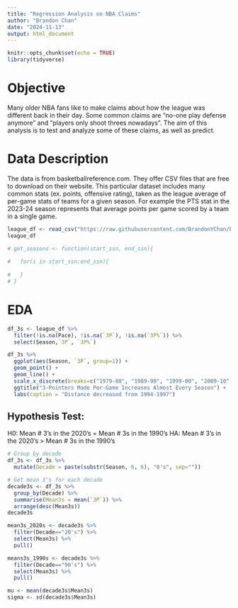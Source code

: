 ```yaml
---
title: "Regression Analysis on NBA Claims"
author: "Brandon Chan"
date: "2024-11-13"
output: html_document
---
```


```r
knitr::opts_chunk$set(echo = TRUE)
library(tidyverse) 
```

# Objective  
Many older NBA fans like to make claims about how the league was different back in their day. Some common claims are "no-one play defense anymore" and "players only shoot threes nowadays". The aim of this analysis is to test and analyze some of these claims, as well as predict.   

# Data Description 
The data is from basketballreference.com. They offer CSV files that are free to download on their website. This particular dataset includes many common stats (ex. points, offensive rating), taken as the league average of per-game stats of teams for a given season. For example the PTS stat in the 2023-24 season represents that average points per game scored by a team in a single game.
```r
league_df <- read_csv("https://raw.githubusercontent.com/BrandonYChan/ballindata/refs/heads/master/static/CSV/League/per100_league.csv") 
league_df 
```
```r
# get_seasons <- function(start_ssn, end_ssn){ 
  
#   for(i in start_ssn:end_ssn){
    
#   }
# }
```

# EDA 
```r
df_3s <- league_df %>% 
  filter(!is.na(Pace), !is.na(`3P`), !is.na(`3P%`)) %>% 
  select(Season,`3P`, `3P%`) 

df_3s %>% 
  ggplot(aes(Season, `3P`, group=1)) + 
  geom_point() + 
  geom_line() +
  scale_x_discrete(breaks=c("1979-80", "1989-90", "1999-00", "2009-10", "2019-20")) + 
  ggtitle("3-Pointers Made Per-Game Increases Almost Every Season") + 
  labs(caption = "Distance decreased from 1994-1997")

```
## Hypothesis Test:
H0: Mean # 3's in the 2020's = Mean # 3s in the 1990's    HA: Mean # 3's in the 2020's > Mean # 3s in the 1990's 
```r
# Group by decade 
df_3s <- df_3s %>% 
  mutate(Decade = paste(substr(Season, 6, 6), "0's", sep=""))

# Get mean 3's for each decade 
decade3s <- df_3s %>% 
  group_by(Decade) %>% 
  summarise(Mean3s = mean(`3P`)) %>% 
  arrange(desc(Mean3s)) 
decade3s 

mean3s_2020s <- decade3s %>% 
  filter(Decade=="20's") %>% 
  select(Mean3s) %>% 
  pull() 

means3s_1990s <- decade3s %>% 
  filter(Decade=="90's") %>% 
  select(Mean3s) %>% 
  pull() 

mu <- mean(decade3s$Mean3s)
sigma <- sd(decade3s$Mean3s)

```


